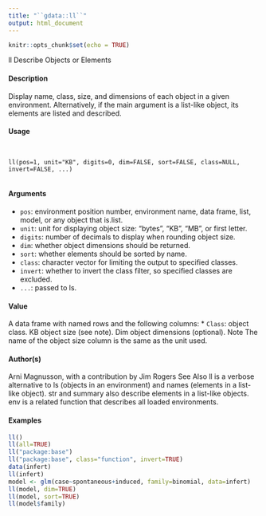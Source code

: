 ```yaml
---
title: "``gdata::ll``"
output: html_document
---
```


```r
knitr::opts_chunk$set(echo = TRUE)
```
ll
Describe Objects or Elements

#### Description

Display name, class, size, and dimensions of each object in a given environment. Alternatively, if the main argument is a list-like object, its elements are listed and described.

#### Usage
<pre><code>

ll(pos=1, unit="KB", digits=0, dim=FALSE, sort=FALSE, class=NULL, invert=FALSE, ...)

</code></pre>
#### Arguments

* ``pos``: environment position number, environment name, data frame, list, model, or any object that is.list.
* ``unit``: unit for displaying object size: "bytes", "KB", "MB", or first letter.
* ``digits``: number of decimals to display when rounding object size.
* ``dim``: whether object dimensions should be returned.
* ``sort``: whether elements should be sorted by name.
* ``class``: character vector for limiting the output to specified classes.
* ``invert``: whether to invert the class filter, so specified classes are excluded.
* ``...``: passed to ls.

#### Value

A data frame with named rows and the following columns:
* ``Class``: object class.
KB object size (see note).
Dim object dimensions (optional).
Note
The name of the object size column is the same as the unit used.

#### Author(s)
Arni Magnusson, with a contribution by Jim Rogers
See Also
ll is a verbose alternative to ls (objects in an environment) and names (elements in a list-like object).
str and summary also describe elements in a list-like objects.
env is a related function that describes all loaded environments.

#### Examples
```r

ll()
ll(all=TRUE)
ll("package:base")
ll("package:base", class="function", invert=TRUE)
data(infert)
ll(infert)
model <- glm(case~spontaneous+induced, family=binomial, data=infert)
ll(model, dim=TRUE)
ll(model, sort=TRUE)
ll(model$family)
```
